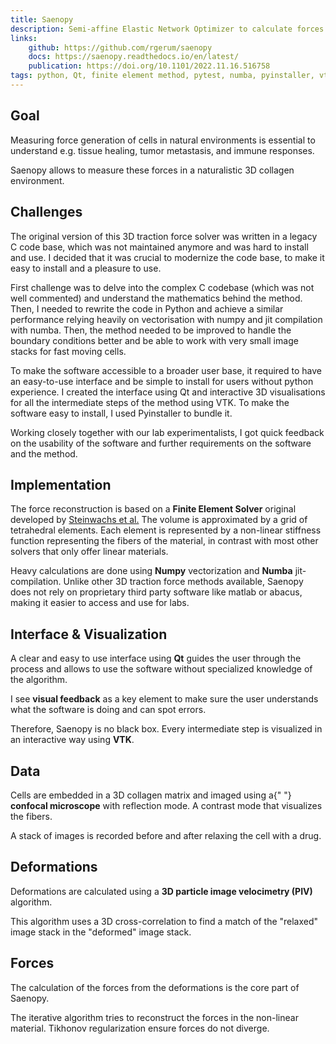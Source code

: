 ```yaml
---
title: Saenopy
description: Semi-affine Elastic Network Optimizer to calculate forces in collagen or other biopolymer networks.
links:
    github: https://github.com/rgerum/saenopy
    docs: https://saenopy.readthedocs.io/en/latest/
    publication: https://doi.org/10.1101/2022.11.16.516758
tags: python, Qt, finite element method, pytest, numba, pyinstaller, vtk
---
```


Goal
----

Measuring force generation of cells in natural environments is
essential to understand e.g. tissue healing, tumor metastasis, and
immune responses.

Saenopy allows to measure these forces in a naturalistic 3D collagen
environment.

<Tags/>

Challenges
----------
The original version of this 3D traction force solver was written in a legacy C code base, which was not maintained
anymore and was hard to install and use. I decided that it was crucial to modernize the code base, to make it easy to install
and a pleasure to use.

First challenge was to delve into the complex C codebase (which was not well commented) and understand the mathematics
behind the method. Then, I needed to rewrite the code in Python and achieve a similar performance relying heavily on
vectorisation with numpy and jit compilation with numba. Then, the method needed to be improved to handle the boundary
conditions better and be able to work with very small image stacks for fast moving cells.

To make the software accessible to a broader user base, it required to have an easy-to-use interface and be simple to
install for users without python experience. I created the interface using Qt and interactive 3D visualisations for all
the intermediate steps of the method using VTK. To make the software easy to install, I used Pyinstaller to bundle it.

Working closely together with our lab experimentalists, I got quick feedback on the usability of the software and further
requirements on the software and the method.

Implementation
--------------

The force reconstruction is based on a
**Finite Element Solver** original developed by
<a href="http://dx.doi.org/10.1038/nmeth.3685">Steinwachs et al.</a>
The volume is approximated by a grid of tetrahedral elements. Each element is represented by a non-linear stiffness function
representing the fibers of the material, in contrast with most other solvers that only offer linear materials.

Heavy calculations are done using **Numpy** vectorization and
**Numba** jit-compilation. Unlike other 3D traction force methods available, Saenopy does not rely on proprietary third
party software like matlab or abacus, making it easier to access and use for labs.

Interface & Visualization
-------------------------

A clear and easy to use interface using **Qt** guides the user
through the process and allows to use the software without
specialized knowledge of the algorithm.

I see **visual feedback** as a key element to make sure the
user understands what the software is doing and can spot errors.

Therefore, Saenopy is no black box. Every intermediate step is
visualized in an interactive way using **VTK**.

Data
----

Cells are embedded in a 3D collagen matrix and imaged using a{" "}
**confocal microscope** with reflection mode. A contrast mode
that visualizes the fibers.

A stack of images is recorded before and after relaxing the cell
with a drug.

Deformations
------------

Deformations are calculated using a
**3D particle image velocimetry (PIV)** algorithm.

This algorithm uses a 3D cross-correlation to find a match of the
"relaxed" image stack in the "deformed" image
stack.


Forces
------

The calculation of the forces from the deformations is the core part
of Saenopy.

The iterative algorithm tries to reconstruct the forces in the
non-linear material. Tikhonov regularization ensure forces do not
diverge.
